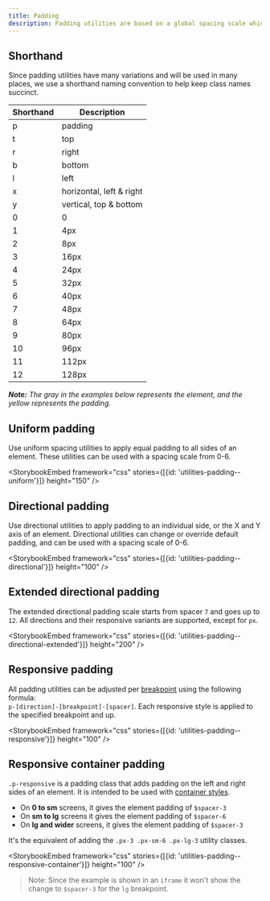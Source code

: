 ```yaml
---
title: Padding
description: Padding utilities are based on a global spacing scale which helps keep horizontal and vertical spacing consistent. These utilities help us reduce the amount of custom CSS that could share the same properties, and allows to achieve many different page layouts using the same styles.
---
```



## Shorthand

Since padding utilities have many variations and will be used in many places, we use a shorthand naming convention to help keep class names succinct.

| Shorthand | Description              |
| --------- | ------------------------ |
| p         | padding                  |
| t         | top                      |
| r         | right                    |
| b         | bottom                   |
| l         | left                     |
| x         | horizontal, left & right |
| y         | vertical, top & bottom   |
| 0         | 0                        |
| 1         | 4px                      |
| 2         | 8px                      |
| 3         | 16px                     |
| 4         | 24px                     |
| 5         | 32px                     |
| 6         | 40px                     |
| 7         | 48px                     |
| 8         | 64px                     |
| 9         | 80px                     |
| 10        | 96px                     |
| 11        | 112px                    |
| 12        | 128px                    |

_**Note:** The gray in the examples below represents the element, and the yellow represents the padding._

## Uniform padding

Use uniform spacing utilities to apply equal padding to all sides of an element. These utilities can be used with a spacing scale from 0-6.

<StorybookEmbed framework="css" stories={[{id: 'utilities-padding--uniform'}]} height="150" />

## Directional padding

Use directional utilities to apply padding to an individual side, or the X and Y axis of an element. Directional utilities can change or override default padding, and can be used with a spacing scale of 0-6.

<StorybookEmbed framework="css" stories={[{id: 'utilities-padding--directional'}]} height="100" />

## Extended directional padding

The extended directional padding scale starts from spacer `7` and goes up to `12`. All directions and their responsive variants are supported, except for `px`.

<StorybookEmbed framework="css" stories={[{id: 'utilities-padding--directional-extended'}]} height="200" />

## Responsive padding

All padding utilities can be adjusted per [breakpoint](/foundations/css-utilities/grid#breakpoints) using the following formula: <br /> `p-[direction]-[breakpoint]-[spacer]`. Each responsive style is applied to the specified breakpoint and up.

<StorybookEmbed framework="css" stories={[{id: 'utilities-padding--responsive'}]} height="100" />

## Responsive container padding

`.p-responsive` is a padding class that adds padding on the left and right sides of an element. It is intended to be used with [container styles](/foundations/css-utilities/grid#containers).

- On **0 to sm** screens, it gives the element padding of `$spacer-3`
- On **sm to lg** screens it gives the element padding of `$spacer-6`
- On **lg and wider** screens, it gives the element padding of `$spacer-3`

It's the equivalent of adding the `.px-3 .px-sm-6 .px-lg-3` utility classes.

<StorybookEmbed framework="css" stories={[{id: 'utilities-padding--responsive-container'}]} height="100" />

> Note: Since the example is shown in an `iframe` it won't show the change to `$spacer-3` for the `lg` breakpoint.
